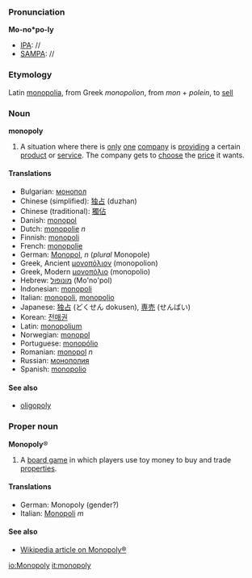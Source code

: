 ===Pronunciation===

'''Mo-no*po-ly'''
*[[IPA]]: //
*[[SAMPA]]: //

<!-- what kind of rubbish is this: MOH-noh-POH-lee ?-->

===Etymology===
Latin [[monopolia]], from Greek ''monopolion'', from ''mon'' + ''polein'', to [[sell]]

===Noun===
'''monopoly'''

#A situation where there is [[only]] [[one]] [[company]] is [[provide|providing]] a certain [[product]] or [[service]]. The company gets to [[choose]] the [[price]] it wants.

====Translations====
*Bulgarian: [[монопол]]
*Chinese (simplified): [[独占]] (duzhan)
*Chinese (traditional): [[獨佔]]
*Danish: [[monopol]]
*Dutch: [[monopolie]] ''n''
*Finnish: [[monopoli]]
*French: [[monopolie]]
*German: [[Monopol]], ''n'' (''plural'' Monopole)
*Greek, Ancient [[μονοπόλιον]]  (monopolion)
*Greek, Modern [[μονοπόλιο]] (monopolio)
*Hebrew: [[מונופול]] (Mo'no'pol)
*Indonesian: [[monopoli]]
*Italian: [[monopoli]], [[monopolio]]
*Japanese: [[独占]] (どくせん dokusen), [[専売]] (せんばい)
*Korean: [[전매권]]
*Latin: [[monopolium]]
*Norwegian: [[monopol]]
*Portuguese: [[monopólio]]
*Romanian: [[monopol]] ''n''
*Russian: [[монополия]]
*Spanish: [[monopolio]]

====See also====
*[[oligopoly]]

===Proper noun===
'''Monopoly'''&reg;

#A [[board game]] in which players use toy money to buy and trade [[property|properties]].

====Translations====
*German: Monopoly (gender?)
*Italian: [[Monopoli]] ''m''

====See also====
*[[w:Monopoly (game)|Wikipedia article on Monopoly&reg;]]

[[io:Monopoly]]
[[it:monopoly]]